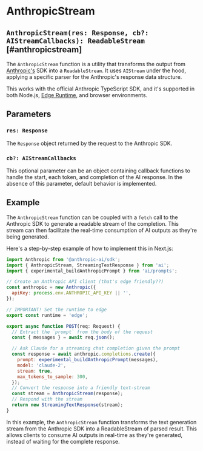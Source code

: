 # AnthropicStream

## `AnthropicStream(res: Response, cb?: AIStreamCallbacks): ReadableStream` [#anthropicstream]

The `AnthropicStream` function is a utility that transforms the output from [Anthropic's](https://www.anthropic.com) SDK into a `ReadableStream`. It uses `AIStream` under the hood, applying a specific parser for the Anthropic's response data structure.

This works with the official Anthropic TypeScript SDK, and it's supported in both Node.js, [Edge Runtime](https://edge-runtime.vercel.app), and browser environments.

## Parameters

### `res: Response`

The `Response` object returned by the request to the Anthropic SDK.

### `cb?: AIStreamCallbacks`

This optional parameter can be an object containing callback functions to handle the start, each token, and completion of the AI response. In the absence of this parameter, default behavior is implemented.

## Example

The `AnthropicStream` function can be coupled with a `fetch` call to the Anthropic SDK to generate a readable stream of the completion. This stream can then facilitate the real-time consumption of AI outputs as they're being generated.

Here's a step-by-step example of how to implement this in Next.js:

```js filename="app/api/completion/route.ts"
import Anthropic from '@anthropic-ai/sdk';
import { AnthropicStream, StreamingTextResponse } from 'ai';
import { experimental_buildAnthropicPrompt } from 'ai/prompts';

// Create an Anthropic API client (that's edge friendly??)
const anthropic = new Anthropic({
  apiKey: process.env.ANTHROPIC_API_KEY || '',
});

// IMPORTANT! Set the runtime to edge
export const runtime = 'edge';

export async function POST(req: Request) {
  // Extract the `prompt` from the body of the request
  const { messages } = await req.json();

  // Ask Claude for a streaming chat completion given the prompt
  const response = await anthropic.completions.create({
    prompt: experimental_buildAnthropicPrompt(messages),
    model: 'claude-2',
    stream: true,
    max_tokens_to_sample: 300,
  });
  // Convert the response into a friendly text-stream
  const stream = AnthropicStream(response);
  // Respond with the stream
  return new StreamingTextResponse(stream);
}
```

In this example, the `AnthropicStream` function transforms the text generation stream from the Anthropic SDK into a ReadableStream of parsed result. This allows clients to consume AI outputs in real-time as they're generated, instead of waiting for the complete response.
